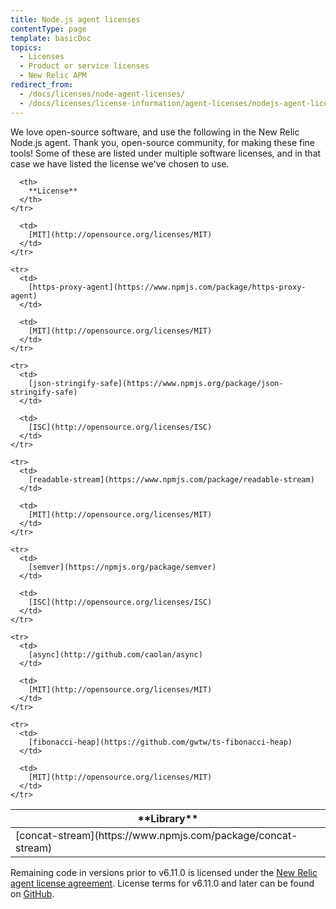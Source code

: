 ```yaml
---
title: Node.js agent licenses
contentType: page
template: basicDoc
topics:
  - Licenses
  - Product or service licenses
  - New Relic APM
redirect_from:
  - /docs/licenses/node-agent-licenses/
  - /docs/licenses/license-information/agent-licenses/nodejs-agent-licenses/
---
```


We love open-source software, and use the following in the New Relic Node.js agent. Thank you, open-source community, for making these fine tools! Some of these are listed under multiple software licenses, and in that case we have listed the license we've chosen to use.

<Table>
  <thead>
    <tr>
      <th width={250}>
        **Library**
      </th>

      <th>
        **License**
      </th>
    </tr>
  </thead>

  <tbody>
    <tr>
      <td>
        [concat-stream](https://www.npmjs.com/package/concat-stream)
      </td>

      <td>
        [MIT](http://opensource.org/licenses/MIT)
      </td>
    </tr>

    <tr>
      <td>
        [https-proxy-agent](https://www.npmjs.com/package/https-proxy-agent)
      </td>

      <td>
        [MIT](http://opensource.org/licenses/MIT)
      </td>
    </tr>

    <tr>
      <td>
        [json-stringify-safe](https://www.npmjs.org/package/json-stringify-safe)
      </td>

      <td>
        [ISC](http://opensource.org/licenses/ISC)
      </td>
    </tr>

    <tr>
      <td>
        [readable-stream](https://www.npmjs.com/package/readable-stream)
      </td>

      <td>
        [MIT](http://opensource.org/licenses/MIT)
      </td>
    </tr>

    <tr>
      <td>
        [semver](https://npmjs.org/package/semver)
      </td>

      <td>
        [ISC](http://opensource.org/licenses/ISC)
      </td>
    </tr>

    <tr>
      <td>
        [async](http://github.com/caolan/async)
      </td>

      <td>
        [MIT](http://opensource.org/licenses/MIT)
      </td>
    </tr>

    <tr>
      <td>
        [fibonacci-heap](https://github.com/gwtw/ts-fibonacci-heap)
      </td>

      <td>
        [MIT](http://opensource.org/licenses/MIT)
      </td>
    </tr>
  </tbody>
</Table>

Remaining code in versions prior to v6.11.0 is licensed under the [New Relic agent license agreement](/docs/licenses/license-information/other-licenses/new-relic-agent-license). License terms for v6.11.0 and later can be found on [GitHub](https://github.com/newrelic/node-newrelic/blob/main/LICENSE).
